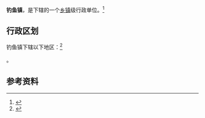 {{中国乡级行政区|32/12/81/106/000}}

'''钓鱼镇'''，是{{PRC admin/fullname|32/12/81/106/000|3}}下辖的一个[[乡镇|乡镇]]级行政单位。<ref>{{PRC admin/ref sgc|{{PRC admin/parent|32/12/81/106/000}}}}</ref>

== 行政区划 ==

钓鱼镇下辖以下地区：<ref>{{PRC admin/ref sgc|32/12/81/106/000}}</ref>

{{PRC admin/children|32/12/81/106/000}}。

== 参考资料 ==

{{reflist}}

{{行政区划小作品}}
{{PRC admin/navcat|32/12/81/106/000}}